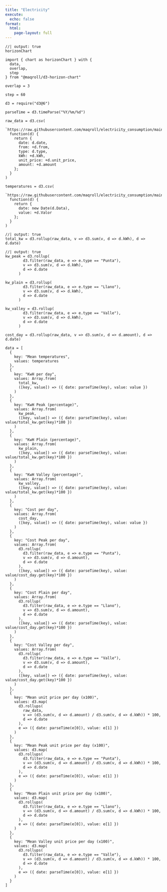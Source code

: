 ```yaml
---
title: "Electricity"
execute:
  echo: false
format: 
  html:
    page-layout: full
---
```


```ojs
//| output: true
horizonChart
```

```ojs
import { chart as horizonChart } with {
  data,
  overlap,
  step
} from "@maqroll/d3-horizon-chart"
```

```ojs
overlap = 3
```

```ojs
step = 60
```

```ojs
d3 = require("d3@6")
```

```ojs
parseTime = d3.timeParse("%Y/%m/%d")
```

```ojs
raw_data = d3.csv(
  `https://raw.githubusercontent.com/maqroll/electricity_consumption/main/naturgy.csv`,
  function(d) {
    return {
      date: d.date,
      from: +d.from,
      type: d.type,
      kWh: +d.kWh,
      unit_price: +d.unit_price,
      amount: +d.amount
    };
  }
)
```

```ojs
temperatures = d3.csv(
  `https://raw.githubusercontent.com/maqroll/electricity_consumption/main/temperatures.csv`,
  function(d) {
    return {
      date: new Date(d.Data),
      value: +d.Valor
    };
  }
)
```

```ojs
//| output: true
total_kw = d3.rollup(raw_data, v => d3.sum(v, d => d.kWh), d => d.date)
```

```ojs
//| output: true
kw_peak = d3.rollup(
        d3.filter(raw_data, e => e.type == "Punta"),
        v => d3.sum(v, d => d.kWh),
        d => d.date
      )
```

```ojs
kw_plain = d3.rollup(
        d3.filter(raw_data, e => e.type == "Llano"),
        v => d3.sum(v, d => d.kWh),
        d => d.date
      )
```

```ojs
kw_valley = d3.rollup(
        d3.filter(raw_data, e => e.type == "Valle"),
        v => d3.sum(v, d => d.kWh),
        d => d.date
      )
```

```ojs
cost_day = d3.rollup(raw_data, v => d3.sum(v, d => d.amount), d => d.date)
```

```ojs
data = [
  {
    key: "Mean temperatures",
    values: temperatures
  },
  {
    key: "KwH per day",
    values: Array.from(
      total_kw,
      ([key, value]) => ({ date: parseTime(key), value: value })
    )
  },
  {
    key: "KwH Peak (percentage)",
    values: Array.from(
      kw_peak,
      ([key, value]) => ({ date: parseTime(key), value: value/total_kw.get(key)*100 })
    )
  },
  {
    key: "KwH Plain (percentage)",
    values: Array.from(
      kw_plain,
      ([key, value]) => ({ date: parseTime(key), value: value/total_kw.get(key)*100 })
    )
  },
  {
    key: "KwH Valley (percentage)",
    values: Array.from(
      kw_valley,
      ([key, value]) => ({ date: parseTime(key), value: value/total_kw.get(key)*100 })
    )
  },
  {
    key: "Cost per day",
    values: Array.from(
      cost_day,
      ([key, value]) => ({ date: parseTime(key), value: value })
    )
  },
  {
    key: "Cost Peak per day",
    values: Array.from(
      d3.rollup(
        d3.filter(raw_data, e => e.type == "Punta"),
        v => d3.sum(v, d => d.amount),
        d => d.date
      ),
      ([key, value]) => ({ date: parseTime(key), value: value/cost_day.get(key)*100 })
    )
  },
  {
    key: "Cost Plain per day",
    values: Array.from(
      d3.rollup(
        d3.filter(raw_data, e => e.type == "Llano"),
        v => d3.sum(v, d => d.amount),
        d => d.date
      ),
      ([key, value]) => ({ date: parseTime(key), value: value/cost_day.get(key)*100 })
    )
  },
  {
    key: "Cost Valley per day",
    values: Array.from(
      d3.rollup(
        d3.filter(raw_data, e => e.type == "Valle"),
        v => d3.sum(v, d => d.amount),
        d => d.date
      ),
      ([key, value]) => ({ date: parseTime(key), value: value/cost_day.get(key)*100 })
    )
  },
  {
    key: "Mean unit price per day (x100)",
    values: d3.map(
      d3.rollups(
        raw_data,
        v => (d3.sum(v, d => d.amount) / d3.sum(v, d => d.kWh)) * 100,
        d => d.date
      ),
      e => ({ date: parseTime(e[0]), value: e[1] })
    )
  },
  {
    key: "Mean Peak unit price per day (x100)",
    values: d3.map(
      d3.rollups(
        d3.filter(raw_data, e => e.type == "Punta"),
        v => (d3.sum(v, d => d.amount) / d3.sum(v, d => d.kWh)) * 100,
        d => d.date
      ),
      e => ({ date: parseTime(e[0]), value: e[1] })
    )
  },
  {
    key: "Mean Plain unit price per day (x100)",
    values: d3.map(
      d3.rollups(
        d3.filter(raw_data, e => e.type == "Llano"),
        v => (d3.sum(v, d => d.amount) / d3.sum(v, d => d.kWh)) * 100,
        d => d.date
      ),
      e => ({ date: parseTime(e[0]), value: e[1] })
    )
  },
  {
    key: "Mean Valley unit price per day (x100)",
    values: d3.map(
      d3.rollups(
        d3.filter(raw_data, e => e.type == "Valle"),
        v => (d3.sum(v, d => d.amount) / d3.sum(v, d => d.kWh)) * 100,
        d => d.date
      ),
      e => ({ date: parseTime(e[0]), value: e[1] })
    )
  }
]
```
